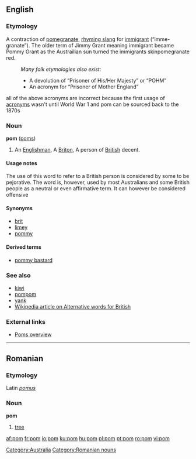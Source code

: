 ==English==

===Etymology===
A contraction of [[pomegranate]], [[rhyming slang]] for [[immigrant]] (“imme-granate”). The older term of Jimmy Grant meaning immigrant became Pommy Grant as the Austrailian sun turned the immigrants skinpomegranate red.
:''Many folk etymologies also exist:''
:*A devolution of “Prisoner of His/Her Majesty” or “POHM”
:*An acronym for “Prisoner of Mother England”

all of the above acronyms are incorrect because the first usage of [[acronym]]s wasn't until World War 1 and pom can be sourced back to the 1870s
===Noun===
'''pom''' ([[poms]])

# {{italbrac|Australian|pejorative}} An [[Englishman]], A [[Briton]], A person of [[British]] decent.

====Usage notes====
The use of this word to refer to a British person is considered by some to be pejorative. The word is, however, used by most Australians and some British people as a neutral or even affirmative term. It can however be considered offensive

====Synonyms====
*[[brit]]
*[[limey]]
*[[pommy]]

====Derived terms====
*[[pommy bastard]]

===See also===
*[[kiwi]]
*[[pompom]]
*[[yank]]
*[[w:Alternative words for British|Wikipedia article on Alternative words for British]]

===External links===
*[http://www.australianbeers.com/culture/poms.htm Poms overview]

[[Category:Australia]]

----

==Romanian==

===Etymology===
Latin ''[[pomus]]''

===Noun===
'''pom''' {{m}}

# [[tree]]

[[Category:Romanian nouns]]

[[af:pom]]
[[fr:pom]]
[[io:pom]]
[[ku:pom]]
[[hu:pom]]
[[pl:pom]]
[[pt:pom]]
[[ro:pom]]
[[vi:pom]]